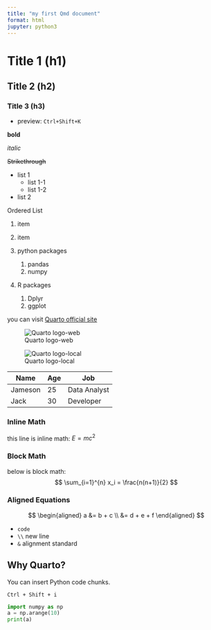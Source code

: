 ```yaml
---
title: "my first Qmd document"
format: html
jupyter: python3
---
```



# Title 1 (h1)

## Title 2 (h2)

### Title 3 (h3)

* preview: `Ctrl+Shift+K`

**bold** 

*italic*

~~Strikethrough~~


- list 1
    - list 1-1
    - list 1-2
- list 2

Ordered List

1. item
2. item


1. python packages
    1. pandas
    1. numpy
1. R packages
    1. Dplyr
    1. ggplot


you can visit [Quarto official site](https://quarto.org/)

![Quarto logo-web](https://quarto.org/quarto.png)

![Quarto logo-local](./quarto.png)
 
| Name | Age | Job | 
|------|----|-------| 
| Jameson | 25 | Data Analyst | 
| Jack | 30 | Developer |


### Inline Math
this line is inline math: $E = mc^2$

### Block Math
below is block math:
$$
\sum_{i=1}^{n} x_i = \frac{n(n+1)}{2}
$$


### Aligned Equations
$$
\begin{aligned}
    a &= b + c \\
      &= d + e + f
\end{aligned}
$$


* `code`
* `\\` new line 
* `&` alignment standard


## Why Quarto?

You can insert Python code chunks.

`Ctrl + Shift + i`



```python
import numpy as np
a = np.arange(10)
print(a)
```

